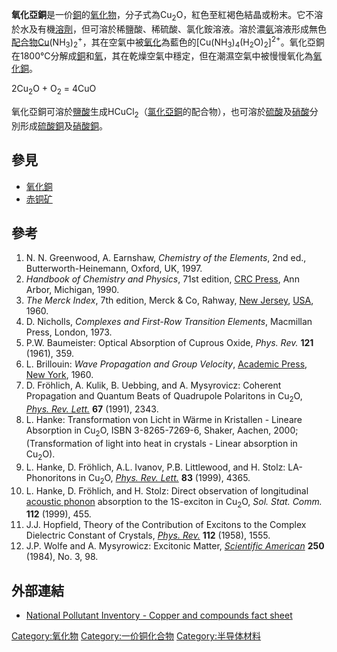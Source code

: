 {{chembox
| verifiedrevid = 444781585
|   Name = 氧化亚铜
|   ImageFile = copperIoxide.jpg
|   ImageSize = 150px
|   ImageName = Copper (I) oxide
|   ImageFile1 = <!-- 檔案不存在 Copper (I)-oxide-unit-cell-A-3D-balls.png -->
|   ImageSize1 = 150px
|   ImageName1 = Copper (I) oxide unit cell
|   IUPACName = Copper (I) oxide
|   OtherNames = 氧化铜(I)
| Section1 = {{Chembox Identifiers
|   ChemSpiderID_Ref = {{chemspidercite|correct|chemspider}}
| ChemSpiderID = 8488659
| UNII_Ref = {{fdacite|correct|FDA}}
| UNII = T8BEA5064F
| InChI = 1/2Cu.O/rCu2O/c1-3-2
| SMILES = [Cu]O[Cu]
| InChIKey = BERDEBHAJNAUOM-YQWGQOGZAF
| InChI1 = 1/2Cu.O/q2*+1;-2
| InChIKey1 = KRFJLUBVMFXRPN-UHFFFAOYAM
| SMILES1 = [Cu+].[Cu+].[O-2]
| StdInChI_Ref = {{stdinchicite|correct|chemspider}}
| StdInChI = 1S/2Cu.O/q2*+1;-2
| StdInChIKey_Ref = {{stdinchicite|correct|chemspider}}
| StdInChIKey = KRFJLUBVMFXRPN-UHFFFAOYSA-N
| CASNo = 1317-39-1
|    CASNo_Ref = {{cascite|correct|CAS}}
|   PubChem = 10313194
|   RTECS = GL8050000
|   EINECS = 215-270-7
| KEGG_Ref = {{keggcite|correct|kegg}}
| KEGG = C18714
  }}
| Section2 = {{Chembox Properties
|   Formula = Cu<sub>2</sub>O
|   MolarMass = 143.091<ref name=" CRC Handbook of Chemistry and Physics 97th Edition "> {{Cite book |  date = 2016-06-24  |  title = CRC Handbook of Chemistry and Physics 97th Edition | accessdate = 2017-10-14 | pages = 4-60 | language = 英语 | ISBN = 1-4987-5428-7 | }} </ref>
|   Appearance = 红棕色固体<ref name=" CRC Handbook of Chemistry and Physics 97th Edition "/>
|   Density = 6.0 g/cm<sup>3</sup><ref name=" CRC Handbook of Chemistry and Physics 97th Edition "/>
|   Solubility = 难溶<ref name=" CRC Handbook of Chemistry and Physics 97th Edition "/>
|   SolubleOther = 易溶（HCl除外）
|   Solvent = 酸
|   MeltingPtC = 1244
|   BoilingPtC = 1800
|   Boiling_notes = 分解为[[铜|铜]]和[[氧气|氧气]]<ref name=" CRC Handbook of Chemistry and Physics 97th Edition "/>
|   BandGap = 2.137 
  }}
| Section3 = {{Chembox Structure
|   Coordination =
|   CrystalStruct = [[立方晶系|立方]]<ref name=" CRC Handbook of Chemistry and Physics 97th Edition "/>
  }}
| Section4 = {{Chembox Thermochemistry
|   DeltaHf = −170 kJ·mol<sup>−1</sup>
|   Entropy = 93 J·mol<sup>−1</sup>·K<sup>−1</sup>
 }}
| Section7 = {{Chembox Hazards
|   ExternalMSDS = [http://siri.org/msds/mf/cards/file/0421.html SIRI.org]
|   EUIndex = 029-002-00-X          
|   EUClass = 有害（'''Xn'''）<br/>危害环境（'''N'''）
|   NFPA-H = 2
|   NFPA-F = 0
|   NFPA-R = 1
|   RPhrases = {{R22}}, {{R50/53}}
|   SPhrases = {{S2}}, {{S22}}, {{S60}}, {{S61}}
  }}
| Section8 = {{Chembox Related
|   OtherAnions = [[硫化亚铜|硫化亚铜]]<br>[[硫化铜|硫化铜]]<br>[[硒化亚铜|硒化亚铜]]
|   OtherCations = [[氧化铜|氧化铜]]<br>[[氧化银|氧化银]]<br>[[氧化镍|氧化镍]]<br>[[氧化锌|氧化锌]]
  }}
}}
'''氧化亞銅'''是一价[[銅|銅]]的[[氧化物|氧化物]]，分子式為Cu<sub>2</sub>O，紅色至紅褐色結晶或粉末。它不溶於水及有機[[溶劑|溶劑]]，但可溶於稀鹽酸、稀硫酸、氯化銨溶液。溶於濃[[氨|氨]]溶液形成無色[[配合物|配合物]]Cu(NH<sub>3</sub>)<sub>2</sub><sup>+</sup>，其在空氣中被[[氧化|氧化]]為藍色的<nowiki>[</nowiki>Cu(NH<sub>3</sub>)<sub>4</sub>(H<sub>2</sub>O)<sub>2</sub><nowiki>]</nowiki><sup>2+</sup>。氧化亞銅在1800℃分解成[[銅|銅]]和[[氧|氧]]，其在乾燥空氣中穩定，但在潮濕空氣中被慢慢氧化為[[氧化銅|氧化銅]]。

2Cu<sub>2</sub>O + O<sub>2</sub> = 4CuO

氧化亞銅可溶於[[鹽酸|鹽酸]]生成HCuCl<sub>2</sub>（[[氯化亞銅|氯化亞銅]]的配合物），也可溶於[[硫酸|硫酸]]及[[硝酸|硝酸]]分別形成[[硫酸銅|硫酸銅]]及[[硝酸銅|硝酸銅]]。

== 參見 ==
* [[氧化銅|氧化銅]]
* [[赤铜矿|赤铜矿]]

== 參考 ==
# N. N. Greenwood, A. Earnshaw, ''Chemistry of the Elements'', 2nd ed., Butterworth-Heinemann, Oxford, UK, 1997.
# ''Handbook of Chemistry and Physics'', 71st edition, [[CRC_Press|CRC Press]], Ann Arbor, Michigan, 1990.
# ''The Merck Index'', 7th edition, Merck & Co, Rahway, [[New_Jersey|New Jersey]], [[USA|USA]], 1960.
# D. Nicholls, ''Complexes and First-Row Transition Elements'', Macmillan Press, London, 1973.
# P.W. Baumeister: Optical Absorption of Cuprous Oxide, ''Phys. Rev.'' '''121''' (1961), 359.
# L. Brillouin: ''Wave Propagation and Group Velocity'', [[Academic_Press|Academic Press]], [[New_York|New York]], 1960.
# D. Fröhlich, A. Kulik, B. Uebbing, and A. Mysyrovicz: Coherent Propagation and Quantum Beats of Quadrupole Polaritons in Cu<sub>2</sub>O, ''[[Phys._Rev._Lett.|Phys. Rev. Lett.]]'' '''67''' (1991), 2343.
# L. Hanke: Transformation von Licht in Wärme in Kristallen - Lineare Absorption in Cu<sub>2</sub>O, ISBN 3-8265-7269-6, Shaker, Aachen, 2000; (Transformation of light into heat in crystals - Linear absorption in Cu<sub>2</sub>O).
# L. Hanke, D. Fröhlich, A.L. Ivanov, P.B. Littlewood, and H. Stolz: LA-Phonoritons in Cu<sub>2</sub>O, ''[[Phys._Rev._Lett.|Phys. Rev. Lett.]]'' '''83''' (1999), 4365.
# L. Hanke, D. Fröhlich, and H. Stolz: Direct observation of longitudinal [[acoustic_phonon|acoustic phonon]] absorption to the 1S-exciton in Cu<sub>2</sub>O, ''Sol. Stat. Comm.'' '''112''' (1999), 455.
# J.J. Hopfield, Theory of the Contribution of Excitons to the Complex Dielectric Constant of Crystals, ''[[Phys._Rev.|Phys. Rev.]]'' '''112''' (1958), 1555.
# J.P. Wolfe and A. Mysyrowicz: Excitonic Matter, ''[[Scientific_American|Scientific American]]'' '''250''' (1984), No. 3, 98.

== 外部連結 ==
* [https://web.archive.org/web/20080302034606/http://www.npi.gov.au/database/substance-info/profiles/27.html National Pollutant Inventory - Copper and compounds fact sheet]
{{Copper compounds}}
{{氧化物}}

[[Category:氧化物|Category:氧化物]]
[[Category:一价铜化合物|Category:一价铜化合物]]
[[Category:半导体材料|Category:半导体材料]]

{{Inorganic-compound-stub}}